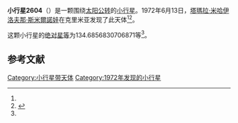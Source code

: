{{Infobox planet
| bgcolour = #FFFFC0
| name = 2604 Marshak
| symbol = 
| image = 
| caption = 
| discovery = yes
| discovery_ref = 
| discoverer = [[塔瑪拉·米哈伊洛夫那·斯米爾諾娃|塔瑪拉·米哈伊洛夫那·斯米爾諾娃]]
| discovery_site = [[克里米亚|克里米亚]] 
| discovered = 1972年6月13日
| designations = yes
| mp_name = 
| named_after = 
| alt_names = 1972 LD1/ 1950 NW / 1979 FD
| mp_category = [[主带小行星|主带小行星]]
| orbit_ref = <ref name="a">[http://ssd.jpl.nasa.gov/sbdb.cgi?sstr=2604 2604 Marshak] {{Wayback|url=http://ssd.jpl.nasa.gov/sbdb.cgi?sstr=2604 |date=20200820020250 }}，小行星數據庫瀏覽器（JPL Small-Body Database Browser）－[[美国国家航空航天局|美国国家航空航天局]]喷气推进实验室</ref>
| epoch = 2456400.5 (2013年4月18日更新)
| aphelion = {{convert|2.945839674616659|AU|km|3|abbr=on|lk=out}}
| perihelion = {{convert|1.827553990771837|AU|km|3|abbr=on}}
| semimajor = {{convert|2.386696832694248|AU|km|3|abbr=on}}
| eccentricity = 0.234274766
| period = 1346.772724 [[日|日]]<br />3.69[[儒略年|儒略年]]
| avg_speed = 
| inclination = 14.84799978975814
| asc_node = 122.9813692003804
| mean_anomaly = 
| arg_peri = 134.6856830706871
| satellites = 
| physical_characteristics = yes
| dimensions = 
| mass = 
| density = 
| surface_grav = 
| escape_velocity = 
| sidereal_day = 
| axial_tilt = 
| pole_ecliptic_lat = 
| pole_ecliptic_lon = 
| albedo = 
| temperatures= 
| temp_name1 = 
| mean_temp_1 = 
| max_temp_1 = 
| temp_name2 = 
| max_temp_2 = 
| spectral_type = 
| abs_magnitude = 134.6856830706871
}}

'''小行星2604'''（{{lang-en|2604 Marshak}}）是一颗围绕[[太阳|太阳]][[公转|公转]]的[[小行星|小行星]]。1972年6月13日，[[塔瑪拉·米哈伊洛夫那·斯米爾諾娃|塔瑪拉·米哈伊洛夫那·斯米爾諾娃]]在克里米亚发现了此天体<ref name="a" /><ref>{{cite news|title=小行星列表|url=http://cfa-www.harvard.edu/iau/lists/NumberedMPs.txt|accessdate=2013-07-08|newspaper=哈佛大学|archive-date=2008-05-17|archive-url=https://web.archive.org/web/20080517010638/http://cfa-www.harvard.edu/iau/lists/NumberedMPs.txt|dead-url=no}}</ref>。

这颗小行星的[[绝对星等|绝对星等]]为134.6856830706871等<ref name="a" />。

==参考文献==
{{reflist}}
{{Minor Planet Number|[[小行星2603|小行星2603]]|[[小行星2605|小行星2605]]}}

{{小天体}}

[[Category:小行星带天体|Category:小行星带天体]]
[[Category:1972年发现的小行星|Category:1972年发现的小行星]]

{{asteroid-stub}}